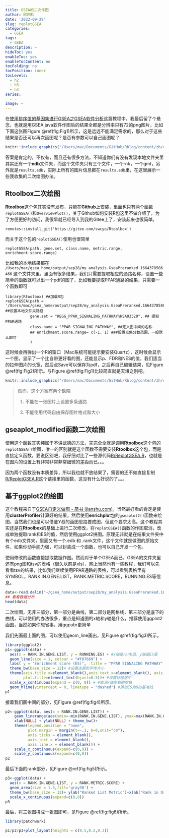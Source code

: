 ```yaml
---
title: GSEA的二次作图
author: 欧阳松
date: '2022-09-29'
slug: replotGSEA
categories:
  - GSEA
tags:
  - GSEA
description: ~
hideToc: yes
enableToc: yes
enableTocContent: no
tocFolding: no
tocPosition: inner
tocLevels:
  - h2
  - h3
  - h4
series:
  - ~
image: ~
---
```


在[使用排序值的基因集进行GSEA之GSEA软件分析](/course/pre-ranked-gsea1/)这篇教程中，我最后留了个悬念，也就是用GSEA java软件作图后的结果全都是分辨率只有72的png图片，比如下面这张图Figure \@ref(fig:Fig1)所示，这是远远不能满足需求的，那么对于这些结果是否还可以再次画图呢？是否有参数可以自己画图呢？

```r
knitr::include_graphics("/Users/mac/Documents/GitHub/Rblog/content/zh/course/2022-09-29-replotgsea/enplot_KEGG_PPAR_SIGNALING_PATHWAY_HSA03320_47.png")
```

答案是肯定的，不仅有，而且还有很多方法，不知道你们有没有发现本地文件夹里其实还有一个**edb**文件夹，而这个文件夹只有三个文件，一个rnk，一个gmt，另外就是`results.edb`，实际上所有的图片信息都在`results.edb`里，在这里展示一些我收集的二次绘图办法。

## Rtoolbox二次绘图

[**Rtoolbox**](https://github.com/PeeperLab/Rtoolbox)这个包其实没有发布，只能在**Github**上安装，里面也只有两个函数`replotGSEA()`和`OverviewPlot()`，关于Github如何安装R包这里不做介绍了，为了方便更好的访问，我很早就已经导入到我的Gitee上了，安装起来也很简单。

    remotes::install_git('https://gitee.com/swcyo/Rtoolbox')

而关于这个包的`replotGSEA()`使用也很简单

    replotGSEA(path, gene.set, class.name, metric.range, enrichment.score.range)

比如我的本地结果都在\
`/Users/mac/gsea_home/output/sep28/my_analysis.GseaPreranked.1664378586466` 这个文件夹里，里面有很多结果，我们只需要提取相应的通路名称，设置一些简单的函数就可以出一个pdf的图了，比如我要提取PPAR通路的结果，只需要一个函数即可

    library(Rtoolbox) ##加载R包
    replotGSEA(path = '/Users/mac/gsea_home/output/sep28/my_analysis.GseaPreranked.1664378586466', ##设置本地文件夹路径
               gene.set = "KEGG_PPAR_SIGNALING_PATHWAY%HSA03320", ## 提取PPAR通路
               class.name = "PPAR_SIGNALING_PATHWAY", ##定义图中间的名称
               ## enrichment.score.range= c(-1, 1) ###设置富集分数范围，一般默认即可
               )

这时候会再弹出一个R的窗口（Mac系统可能提示要安装Quartz），这时候会显示一个图，显示了一个比自带更好看的图，还能显示p、FDR和NES的值，我们适当的拉伸图片的长宽，然后点Save可以保存为pdf，之后再自己编辑结果，见Figure \@ref(fig:Fig2)所示。与Figure \@ref(fig:Fig1)比较简直就是天壤之别吧。

```r
knitr::include_graphics("/Users/mac/Documents/GitHub/Rblog/content/zh/course/2022-09-29-replotgsea/replotGSEA1.png")
```

> 然而，这个方案有两个缺陷
>
> 1.  不能在一张图片上设置多条通路
>
> 2.  不能使用代码自由保存图片格式和大小

## gseaplot_modified函数二次绘图

使用这个函数其实纯属于不讲武德的方法，完完全全就是调用[**Rtoolbox**](https://github.com/PeeperLab/Rtoolbox)这个包的`replotGSEA()`绘图，唯一的区别就是这个函数不需要安装**Rtoolbox**这个包，而是直接定义函数，要说区别吧，我仔细对比了一些源代码[R/ReplotGSEA.R](https://gitee.com/swcyo/Rtoolbox/blob/master/R/ReplotGSEA.R)，也就是在图片的设置上有非常非常非常细微的差距而已。。。

因为两个函数没有本质差异，所以我也就不放结果了，需要的还不如直接复制[R/ReplotGSEA.R](https://gitee.com/swcyo/Rtoolbox/blob/master/R/ReplotGSEA.R)这个链接里的函数，这没有什么好说的了。。。

## 基于ggplot2的绘图

这个教程来自于[GSEA自定义做图 - 简书 (jianshu.com)](https://www.jianshu.com/p/7c171bed7c6f)，当然最好看的肯定是使用**clusterProfiler**计算好的结果，然后使用**enrichplo**t包的`gseaplot2()`函数来绘图，当然我们也是可以借鉴Y叔的画图思路要成图，但这个要求太高。这个教程其实还是在**Rtoolbox**的基础上进行二次修改，将`replotGSEA()`函数的作图取消，改成单独提取rank和ES的值，然后使用ggplot2拼图。原理无非就是在结果文件夹中有个edb文件夹，里面又有一个.edb 和 .rank文件，这个文件就是做图的原始文件，如果你动手能力强，可以封装成一个函数，也可以自己开发一个包。

使用修改的函数直接提取数据作图。然而对于单个GSEA而已，GSEA的文件夹里还有png图和tsv的表格（很久以前是xls），网上当然也有一些教程，我们可以先看看tsv的结果，比如我们继续使用PPAR通路的表格，可以看到表格里有SYMBOL，RANK.IN.GENE.LIST，RANK.METRIC.SCORE，RUNNING.ES等信息。

```r
data<-read.delim("~/gsea_home/output/sep28/my_analysis.GseaPreranked.1664378586466/KEGG_PPAR_SIGNALING_PATHWAY%HSA03320.tsv")
## 看看数据分布
head(data)
```

二次绘图，无非三部分，第一部分是曲线，第二部分是网格线，第三部分是底下的曲线，可以使用的办法很多，重点是知道图的x轴和y轴是什么，推荐使用ggplot2画图，当然如果你想省事，用ggpubr更简单

我们先画最上面的图，可以使用geom_line画出，见Figure \@ref(fig:fig3)所示。

```r
library(ggplot2)
p1<-ggplot(data) +
  aes(x = RANK.IN.GENE.LIST, y = RUNNING.ES) + #x轴是rank值，y轴是ES值
  geom_line(size = 1, colour = "#f87669") +
  labs( y = "Enrichment score (ES)",  title = "PPAR SIGNALING PATHWAY",x=NULL) +
  theme_bw(base_size = 12)+ #设置主题和字体大小
  theme(axis.title.x=element_blank(),axis.text.x=element_blank(), axis.ticks.x=element_blank(),## 将x轴文字清空
        plot.title=element_text(hjust=0.5))+ #设置标题居中
  scale_x_continuous(expand = c(0, 0)) + #取消x轴左右的空白
  geom_hline(yintercept = 0, linetype = "dashed") #添加ES为0的基准线
p1
```

接着我们画中间的部分，见Figure \@ref(fig:fig4)所示。

```r
p2<-ggplot(data, aes(x = RANK.IN.GENE.LIST)) +
    geom_linerange(aes(ymin=-min(RANK.IN.GENE.LIST), ymax=max(RANK.IN.GENE.LIST))) +
    xlab(NULL) + ylab(NULL) + theme_bw()+
    theme(legend.position = "none",
          plot.margin = margin(t=-.1, b=0,unit="cm"),
          axis.ticks = element_blank(),
          axis.text = element_blank(),
          axis.line.x = element_blank()) +
    scale_x_continuous(expand=c(0,0)) +
    scale_y_continuous(expand=c(0,0))
p2
```

最后下面的rank部分，见Figure \@ref(fig:fig5)所示。

```r
p3<-ggplot(data) +
  aes(x = RANK.IN.GENE.LIST, y = RANK.METRIC.SCORE) +
  geom_area(size = 1.5,fill='gray30') +
  theme_bw(base_size = 12)+ ylab("Ranked List Metric")+xlab("Rank in Ordered Dataset") +
  scale_x_continuous(expand=c(0,0))
p3
```

最后，将三张图拼成一张图即可，见Figure \@ref(fig:fig6)所示。

```r
library(patchwork)

p1/p2/p3+plot_layout(heights = c(0.5,0.2,0.3))
```
